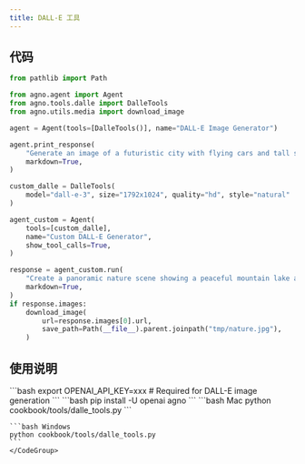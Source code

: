 ```yaml
---
title: DALL-E 工具
---
```

## 代码

```python cookbook/tools/dalle_tools.py
from pathlib import Path

from agno.agent import Agent
from agno.tools.dalle import DalleTools
from agno.utils.media import download_image

agent = Agent(tools=[DalleTools()], name="DALL-E Image Generator")

agent.print_response(
    "Generate an image of a futuristic city with flying cars and tall skyscrapers",
    markdown=True,
)

custom_dalle = DalleTools(
    model="dall-e-3", size="1792x1024", quality="hd", style="natural"
)

agent_custom = Agent(
    tools=[custom_dalle],
    name="Custom DALL-E Generator",
    show_tool_calls=True,
)

response = agent_custom.run(
    "Create a panoramic nature scene showing a peaceful mountain lake at sunset",
    markdown=True,
)
if response.images:
    download_image(
        url=response.images[0].url,
        save_path=Path(__file__).parent.joinpath("tmp/nature.jpg"),
    )
```

## 使用说明

<Steps>
  <Snippet file="create-venv-step.mdx" />

  <Step title="设置您的 API 密钥">
    ```bash
    export OPENAI_API_KEY=xxx  # Required for DALL-E image generation
    ```
  </Step>

  <Step title="安装库">
    ```bash
    pip install -U openai agno
    ```
  </Step>

  <Step title="运行智能体">
    <CodeGroup>
    ```bash Mac
    python cookbook/tools/dalle_tools.py
    ```

    ```bash Windows
    python cookbook/tools/dalle_tools.py
    ```
    </CodeGroup>
  </Step>
</Steps>